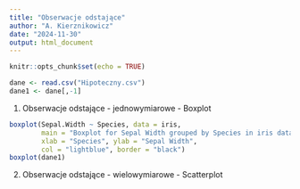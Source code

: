 ```yaml
---
title: "Obserwacje odstające"
author: "A. Kierznikowicz"
date: "2024-11-30"
output: html_document
---
```


```r
knitr::opts_chunk$set(echo = TRUE)
```

```r
dane <- read.csv("Hipoteczny.csv")
dane1 <- dane[,-1]
```


1. Obserwacje odstające - jednowymiarowe - Boxplot

```r
boxplot(Sepal.Width ~ Species, data = iris,
        main = "Boxplot for Sepal Width grouped by Species in iris dataset",
        xlab = "Species", ylab = "Sepal Width",
        col = "lightblue", border = "black")
boxplot(dane1)
```


2. Obserwacje odstające - wielowymiarowe - Scatterplot




